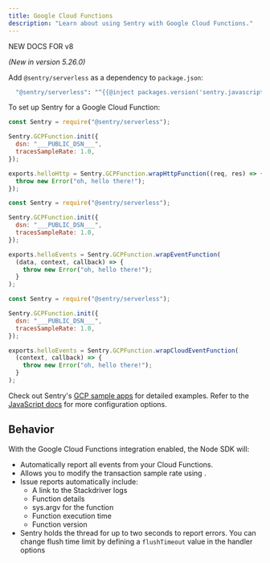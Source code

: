 ```yaml
---
title: Google Cloud Functions
description: "Learn about using Sentry with Google Cloud Functions."
---
```


<Alert>
  NEW DOCS FOR v8
</Alert>

_(New in version 5.26.0)_

Add `@sentry/serverless` as a dependency to `package.json`:

```bash
  "@sentry/serverless": "^{{@inject packages.version('sentry.javascript.node') }}"
```

To set up Sentry for a Google Cloud Function:

<SignInNote />

```javascript {tabTitle:Http functions}
const Sentry = require("@sentry/serverless");

Sentry.GCPFunction.init({
  dsn: "___PUBLIC_DSN___",
  tracesSampleRate: 1.0,
});

exports.helloHttp = Sentry.GCPFunction.wrapHttpFunction((req, res) => {
  throw new Error("oh, hello there!");
});
```

```javascript {tabTitle:Background functions}
const Sentry = require("@sentry/serverless");

Sentry.GCPFunction.init({
  dsn: "___PUBLIC_DSN___",
  tracesSampleRate: 1.0,
});

exports.helloEvents = Sentry.GCPFunction.wrapEventFunction(
  (data, context, callback) => {
    throw new Error("oh, hello there!");
  }
);
```

```javascript {tabTitle:CloudEvent functions}
const Sentry = require("@sentry/serverless");

Sentry.GCPFunction.init({
  dsn: "___PUBLIC_DSN___",
  tracesSampleRate: 1.0,
});

exports.helloEvents = Sentry.GCPFunction.wrapCloudEventFunction(
  (context, callback) => {
    throw new Error("oh, hello there!");
  }
);
```

Check out Sentry's [GCP sample apps](https://github.com/getsentry/examples/tree/master/gcp-cloud-functions/node) for detailed examples. Refer to the [JavaScript docs](/platforms/javascript/) for more configuration options.

## Behavior

With the Google Cloud Functions integration enabled, the Node SDK will:

- Automatically report all events from your Cloud Functions.
- Allows you to <PlatformLink to="/configuration/sampling/#configuring-the-transaction-sample-rate">modify the transaction sample rate</PlatformLink> using <PlatformIdentifier name="traces-sample-rate" />.
- Issue reports automatically include:
  - A link to the Stackdriver logs
  - Function details
  - sys.argv for the function
  - Function execution time
  - Function version
- Sentry holds the thread for up to two seconds to report errors. You can change flush time limit by defining a `flushTimeout` value in the handler options
